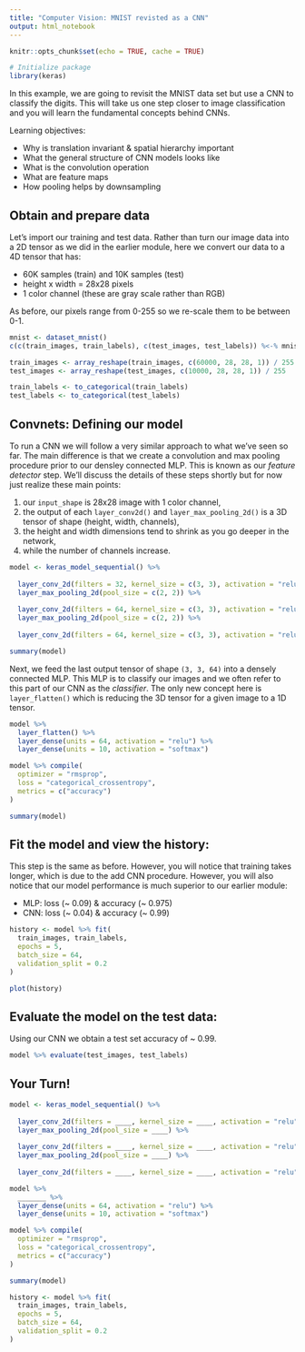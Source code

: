 ```yaml
---
title: "Computer Vision: MNIST revisted as a CNN"
output: html_notebook
---
```


```r
knitr::opts_chunk$set(echo = TRUE, cache = TRUE)

# Initialize package
library(keras)
```

In this example, we are going to revisit the MNIST data set but use a CNN to 
classify the digits. This will take us one step closer to image classification 
and you will learn the fundamental concepts behind CNNs.

Learning objectives:

- Why is translation invariant & spatial hierarchy important
- What the general structure of CNN models looks like
- What is the convolution operation
- What are feature maps
- How pooling helps by downsampling


## Obtain and prepare data

Let's import our training and test data. Rather than turn our image data into a 
2D tensor as we did in the earlier module, here we convert our data to a 4D 
tensor that has:

- 60K samples (train) and 10K samples (test)
- height x width = 28x28 pixels
- 1 color channel (these are gray scale rather than RGB)

As before, our pixels range from 0-255 so we re-scale them to be between 0-1.

```r
mnist <- dataset_mnist()
c(c(train_images, train_labels), c(test_images, test_labels)) %<-% mnist

train_images <- array_reshape(train_images, c(60000, 28, 28, 1)) / 255
test_images <- array_reshape(test_images, c(10000, 28, 28, 1)) / 255

train_labels <- to_categorical(train_labels)
test_labels <- to_categorical(test_labels)
```


## Convnets: Defining our model 

To run a CNN we will follow a very similar approach to what we've seen so far. 
The main difference is that we create a convolution and max pooling procedure 
prior to our densley connected MLP. This is known as our _feature detector_ step. 
We'll discuss the details of these steps shortly but for now just realize these 
main points:

1. our `input_shape` is 28x28 image with 1 color channel,
2. the output of each `layer_conv2d()` and `layer_max_pooling_2d()` is a 3D 
   tensor of shape (height, width, channels),
3. the height and width dimensions tend to shrink as you go deeper in the network,
4. while the number of channels increase.

```r
model <- keras_model_sequential() %>%
  
  layer_conv_2d(filters = 32, kernel_size = c(3, 3), activation = "relu", input_shape = c(28, 28, 1)) %>%
  layer_max_pooling_2d(pool_size = c(2, 2)) %>%
  
  layer_conv_2d(filters = 64, kernel_size = c(3, 3), activation = "relu") %>%
  layer_max_pooling_2d(pool_size = c(2, 2)) %>%
  
  layer_conv_2d(filters = 64, kernel_size = c(3, 3), activation = "relu")

summary(model)
```

Next, we feed the last output tensor of shape `(3, 3, 64)` into a densely 
connected MLP. This MLP is to classify our images and we often refer to this 
part of our CNN as the _classifier_. The only new concept here is `layer_flatten()` 
which is reducing the 3D tensor for a given image to a 1D tensor.

```r
model %>%
  layer_flatten() %>%
  layer_dense(units = 64, activation = "relu") %>%
  layer_dense(units = 10, activation = "softmax")

model %>% compile(
  optimizer = "rmsprop",
  loss = "categorical_crossentropy",
  metrics = c("accuracy")
)

summary(model)
```

## Fit the model and view the history:

This step is the same as before. However, you will notice that training takes 
longer, which is due to the add CNN procedure. However, you will also notice 
that our model performance is much superior to our earlier module:

- MLP: loss (~ 0.09) & accuracy (~ 0.975)
- CNN: loss (~ 0.04) & accuracy (~ 0.99) 

```r
history <- model %>% fit(
  train_images, train_labels,
  epochs = 5, 
  batch_size = 64,
  validation_split = 0.2
)
```

```r
plot(history)
```

## Evaluate the model on the test data:

Using our CNN we obtain a test set accuracy of ~ 0.99.

```r
model %>% evaluate(test_images, test_labels)
```


## Your Turn!

```r
model <- keras_model_sequential() %>%
  
  layer_conv_2d(filters = ____, kernel_size = ____, activation = "relu", input_shape = c(28, 28, 1)) %>%
  layer_max_pooling_2d(pool_size = ____) %>%
  
  layer_conv_2d(filters = ____, kernel_size = ____, activation = "relu") %>%
  layer_max_pooling_2d(pool_size = ____) %>%
  
  layer_conv_2d(filters = ____, kernel_size = ____, activation = "relu")

model %>%
  _______ %>%
  layer_dense(units = 64, activation = "relu") %>%
  layer_dense(units = 10, activation = "softmax")

model %>% compile(
  optimizer = "rmsprop",
  loss = "categorical_crossentropy",
  metrics = c("accuracy")
)

summary(model)
```

```r
history <- model %>% fit(
  train_images, train_labels,
  epochs = 5, 
  batch_size = 64,
  validation_split = 0.2
)
```

